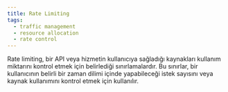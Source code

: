 ```yaml
---
title: Rate Limiting
tags:
  - traffic management
  - resource allocation
  - rate control
---
```


Rate limiting, bir API veya hizmetin kullanıcıya sağladığı kaynakları kullanım miktarını kontrol etmek için belirlediği sınırlamalardır. Bu sınırlar, bir kullanıcının belirli bir zaman dilimi içinde yapabileceği istek sayısını veya kaynak kullanımını kontrol etmek için kullanılır.
